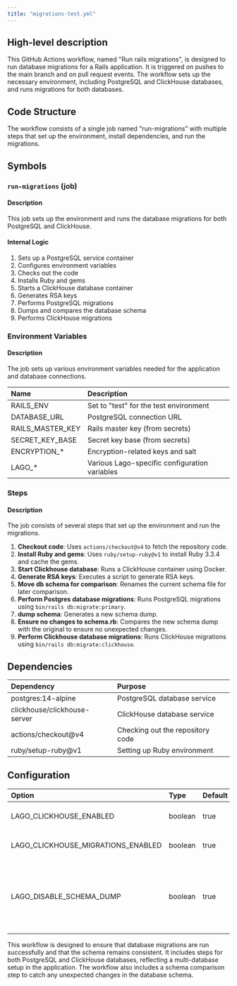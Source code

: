 ```yaml
---
title: "migrations-test.yml"
---
```


## High-level description
This GitHub Actions workflow, named "Run rails migrations", is designed to run database migrations for a Rails application. It is triggered on pushes to the main branch and on pull request events. The workflow sets up the necessary environment, including PostgreSQL and ClickHouse databases, and runs migrations for both databases.

## Code Structure
The workflow consists of a single job named "run-migrations" with multiple steps that set up the environment, install dependencies, and run the migrations.

## Symbols

### `run-migrations` (job)
#### Description
This job sets up the environment and runs the database migrations for both PostgreSQL and ClickHouse.

#### Internal Logic
1. Sets up a PostgreSQL service container
2. Configures environment variables
3. Checks out the code
4. Installs Ruby and gems
5. Starts a ClickHouse database container
6. Generates RSA keys
7. Performs PostgreSQL migrations
8. Dumps and compares the database schema
9. Performs ClickHouse migrations

### Environment Variables
#### Description
The job sets up various environment variables needed for the application and database connections.

| Name | Description |
|:-----|:------------|
| RAILS_ENV | Set to "test" for the test environment |
| DATABASE_URL | PostgreSQL connection URL |
| RAILS_MASTER_KEY | Rails master key (from secrets) |
| SECRET_KEY_BASE | Secret key base (from secrets) |
| ENCRYPTION_* | Encryption-related keys and salt |
| LAGO_* | Various Lago-specific configuration variables |

### Steps
#### Description
The job consists of several steps that set up the environment and run the migrations.

1. **Checkout code**: Uses `actions/checkout@v4` to fetch the repository code.
2. **Install Ruby and gems**: Uses `ruby/setup-ruby@v1` to install Ruby 3.3.4 and cache the gems.
3. **Start Clickhouse database**: Runs a ClickHouse container using Docker.
4. **Generate RSA keys**: Executes a script to generate RSA keys.
5. **Move db schema for comparison**: Renames the current schema file for later comparison.
6. **Perform Postgres database migrations**: Runs PostgreSQL migrations using `bin/rails db:migrate:primary`.
7. **dump schema**: Generates a new schema dump.
8. **Ensure no changes to schema.rb**: Compares the new schema dump with the original to ensure no unexpected changes.
9. **Perform Clickhouse database migrations**: Runs ClickHouse migrations using `bin/rails db:migrate:clickhouse`.

## Dependencies
| Dependency | Purpose |
|:-----------|:--------|
| postgres:14-alpine | PostgreSQL database service |
| clickhouse/clickhouse-server | ClickHouse database service |
| actions/checkout@v4 | Checking out the repository code |
| ruby/setup-ruby@v1 | Setting up Ruby environment |

## Configuration
| Option | Type | Default | Description |
|:-------|:-----|:--------|:------------|
| LAGO_CLICKHOUSE_ENABLED | boolean | true | Enables ClickHouse functionality |
| LAGO_CLICKHOUSE_MIGRATIONS_ENABLED | boolean | true | Enables ClickHouse migrations |
| LAGO_DISABLE_SCHEMA_DUMP | boolean | true | Disables schema dumping (temporarily set to empty string for dumping) |

This workflow is designed to ensure that database migrations are run successfully and that the schema remains consistent. It includes steps for both PostgreSQL and ClickHouse databases, reflecting a multi-database setup in the application. The workflow also includes a schema comparison step to catch any unexpected changes in the database schema.